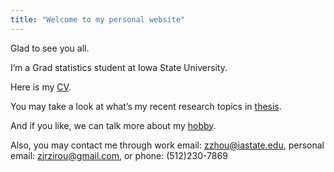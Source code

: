 ```yaml
---
title: "Welcome to my personal website"
---
```


Glad to see you all.

I'm a Grad statistics student at Iowa State University.

Here is my [CV](Zirou_Zhou_Resume.pdf).

You may take a look at what's my recent research topics in [thesis](thesis.html).

And if you like, we can talk more about my [hobby](hobby.html).

Also, you may contact me through work email: [zzhou@iastate.edu](mailto:zzhou@iastate,edu), personal email: [zjrzirou@gmail.com](mailto:zjrzirou@gmail.com), or phone: (512)230-7869


